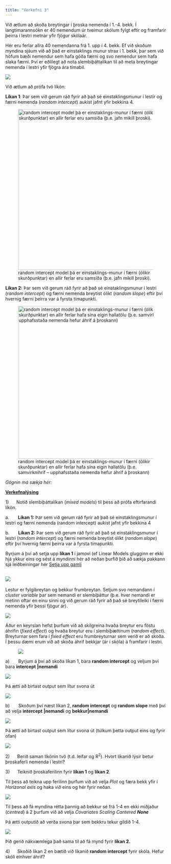 ```yaml
---
title: "Verkefni 3"
---
```


Við ætlum að skoða breytingar í þroska nemenda í 1.-4. bekk. Í langtímarannsókn er 40 nemendum úr tveimur skólum fylgt eftir og framfarir þeirra í lestri metnar yfir fjögur skólaár.

Hér eru ferlar allra 40 nemendanna frá 1. upp í 4. bekk. Ef við skoðum myndina sjáum við að það er einstaklings munur strax í 1. bekk, þar sem við höfum bæði nemendur sem hafa góða færni og svo nemendur sem hafa slaka færni. Því er eðlilegt að nota slembiþáttalíkan til að meta breytingar nemenda í lestri yfir fjögra ára tímabil.

![](images/clipboard-2211608219.png)

Við ætlum að prófa tvö líkön:

**Líkan 1**: Þar sem við gerum ráð fyrir að það sé einstaklingsmunur í lestir og færni nemenda (*random intercept*) aukist jafnt yfir bekkina 4.

![random intercept model þá er einstaklings-munur í færni (ólíkir skurðpunktar) en allir ferlar eru samsíða (þ.e. jafn mikill þroski).](images/clipboard-1013444241.png){width="503"}

**Líkan 2:** Þar sem við gerum ráð fyrir að það sé einstaklingsmunur í lestri (*random intercept*) og færni nemenda breytist ólíkt (*random slope*) eftir því hvernig færni þeirra var á fyrsta tímapunkti.

![random intercept model þá er einstaklings-munur í færni (ólíkir skurðpunktar) en allir ferlar hafa sína eigin hallatölu (þ.e. samvirknihrif – upphafsstaða nemenda hefur áhrif á þroskann)](images/clipboard-3556546215.png){width="478"}

*Gögnin má sækja hér:*

[**Verkefnalýsing**]{.underline}

1)      Notið slembiþáttalíkan (*mixed models*) til þess að prófa eftirfarandi líkön.

a.       **Líkan 1:** Þar sem við gerum ráð fyrir að það sé einstaklingsmunur í lestri og færni nemenda (random intercept) aukist jafnt yfir bekkina 4

b.       **Líkan 2:** Þar sem við gerum ráð fyrir að það sé einstaklingsmunur í lestri (*random intercept*) og færni nemenda breytist ólíkt (*random slope*) eftir því hvernig færni þeirra var á fyrsta tímapunkti.

Byrjum á því að setja upp **líkan 1** í jamovi (ef Linear Models glugginn er ekki hjá ykkur eins og sést á myndinni hér að neðan þurfið þið að sækja pakkann sjá leiðbeiningar hér [Setja upp gamlj](http://localhost:7243/setja_upp.html)

## ![](images/clipboard-2090080772.png)

Lestur er fylgibreytan og bekkur frumbreytan. Setjum svo nemandann í *cluster variable* þar sem nemandi er slembiþáttur (þ.e. hver nemandi er metinn oftar en einu sinni og við gerum ráð fyrir að það sé breytileiki í færni nemenda yfir þessi fjögur ár).

![](images/clipboard-2964972841.png)

Áður en keyrslan hefst þurfum við að skilgreina hvaða breytur eru föstu áhrifin (*fixed effect*) og hvaða breytur eru í slembiþættinum (*random effect*). Breyturnar sem fara í *fixed effect* eru frumbreyturnar sem verið er að skoða. Í þessu dæmi erum við að skoða áhrif bekkjar (ár í skóla) á framfarir í lestri.

![![](images/clipboard-1791228957.png)](images/clipboard-651770433.png)

a)       Byrjum á því að skoða líkan 1, bara **random intercept** og veljum því bara **intercept** **\|nemandi**

![](images/clipboard-514510290.png)

Þá ætti að birtast output sem lítur svona út

![](images/clipboard-1896907515.png)

b)       Skoðum því næst líkan 2, **random intercept** og **random slope** með því að velja **intercept** **\|nemandi** og **bekkur\|nemandi**

![](images/clipboard-348387821.png)

Þá ætti að birtast output sem lítur svona út (túlkum þetta output eins og fyrir ofan)

![](images/clipboard-1191845385.png)

2)      Berið saman líkönin tvö (t.d. leifar og R^2^). Hvort líkanið lýsir betur þroskaferli nemenda í lestri?

3)      Teiknið þroskaferilinn fyrir **líkan 1** og **líkan 2**.

Til þess að teikna upp ferilinn þurfum við að velja *Plot* og færa bekk yfir í *Horizonal axis* og haka við eins og hér fyrir neðan.

![](images/clipboard-3338055151.png)

Til þess að fá myndina rétta þannig að bekkur sé frá 1-4 en ekki miðjaður (*centred*) á 2 þurfum við að velja *Covariates Scaling* *Cantered **None***

Þá ætti outputið að verða svona þar sem bekkru tekur gildið 1-4.

![](images/clipboard-2883062498.png)

Þið gerið nákvæmlega það sama til að fá mynd fyrir **líkan 2.**

4)      Skoðið líkan 2 en bætið við líkanið **random intercept** fyrir skóla. Hefur skóli einhver áhrif?
